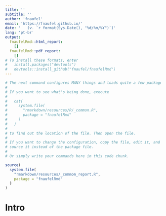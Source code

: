 ```yaml
---
title: ''
subtitle: ''
author: 'fnaufel'
email: 'https://fnaufel.github.io/'
date: '   (v. `r format(Sys.Date(), "%d/%m/%Y")`)'
lang: 'pt-br'
output: 
  fnaufelRmd::html_report:
    []
  fnaufelRmd::pdf_report:
    []
# To install these formats, enter
#   install.packages("devtools")
#   devtools::install_github("fnaufel/fnaufelRmd")
---
```


```r
# The next command configures MANY things and loads quite a few packages.
# 
# If you want to see what's being done, execute 
# 
#   cat(
#     system.file(
#       "rmarkdown/resources/R/_common.R", 
#       package = "fnaufelRmd"
#     )
#   )
# 
# to find out the location of the file. Then open the file.
# 
# If you want to change the configuration, copy the file, edit it, and
# source it instead of the package file. 
# 
# Or simply write your commands here in this code chunk.

source(
  system.file(
    "rmarkdown/resources/_common_report.R",
    package = "fnaufelRmd"
  )
)
```


# Intro

